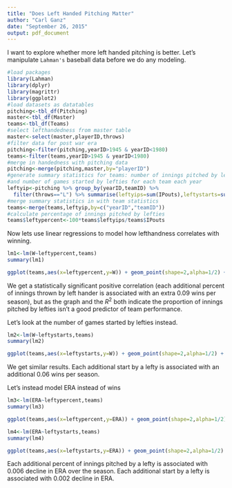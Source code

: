 ---
title: "Does Left Handed Pitching Matter"
author: "Carl Ganz"
date: "September 26, 2015"
output: pdf_document
---

I want to explore whether more left handed pitching is better. Let's manipulate `Lahman's` baseball data before we do any modeling.

```{r warning=F}
#load packages
library(Lahman)
library(dplyr)
library(magrittr)
library(ggplot2)
#load datasets as datatables
pitching<-tbl_df(Pitching)
master<-tbl_df(Master)
teams<-tbl_df(Teams)
#select lefthandedness from master table
master<-select(master,playerID,throws)
#filter data for post war era
pitching<-filter(pitching,yearID>1945 & yearID<1980)
teams<-filter(teams,yearID>1945 & yearID<1980)
#merge in handedness with pitching data
pitching<-merge(pitching,master,by="playerID")
#generate summary statistics for teams: number of innings pitched by lefties 
#and number of games started by lefties for each team each year
leftyip<-pitching %>% group_by(yearID,teamID) %>% 
  filter(throws=="L") %>% summarise(leftyips=sum(IPouts),leftystarts=sum(GS))
#merge summary statistics in with team statistics
teams<-merge(teams,leftyip,by=c("yearID","teamID"))
#calculate percentage of innings pitched by lefties
teams$leftypercent<-100*teams$leftyips/teams$IPouts                              

```

Now lets use linear regressions to model how lefthandness correlates with winning.

```{r}
lm1<-lm(W~leftypercent,teams)
summary(lm1)

ggplot(teams,aes(x=leftypercent,y=W)) + geom_point(shape=2,alpha=1/2) + geom_smooth(method=lm)
```

We get a statistically significant positive correlation (each additional percent of innings thrown by left hander is associated with an extra $0.09$ wins per season), but as the graph and the $R^2$ both indicate the proportion of innings pitched by lefties isn't a good predictor of team performance.

Let's look at the number of games started by lefties instead.

```{r warning=F}
lm2<-lm(W~leftystarts,teams)
summary(lm2)

ggplot(teams,aes(x=leftystarts,y=W)) + geom_point(shape=2,alpha=1/2) + geom_smooth(method=lm)
```

We get similar results. Each additional start by a lefty is associated with an additional $0.06$ wins per season.

Let's instead model ERA instead of wins

```{r warning=F}
lm3<-lm(ERA~leftypercent,teams)
summary(lm3)

ggplot(teams,aes(x=leftypercent,y=ERA)) + geom_point(shape=2,alpha=1/2) + geom_smooth(method=lm)

lm4<-lm(ERA~leftystarts,teams)
summary(lm4)

ggplot(teams,aes(x=leftystarts,y=ERA)) + geom_point(shape=2,alpha=1/2) + geom_smooth(method=lm)
```

Each additional percent of innings pitched by a lefty is associated with $0.006$ decline in ERA over the season. Each additional start by a lefty is associated with $0.002$ decline in ERA.